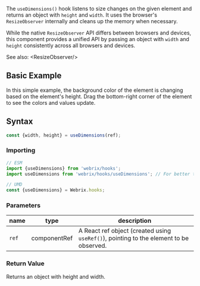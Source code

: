 
The `useDimensions()` hook listens to size changes on the given element and returns an object with `height` and `width`.
It uses the browser's `ResizeObserver` internally and cleans up the memory when necessary.

While the native `ResizeObserver` API differs between browsers and devices, this component provides a unified API by passing
an object with `width` and `height` consistently across all browsers and devices.

See also: <Link to='/docs/tools/resizeobserver'>&lt;ResizeObserver/&gt;</Link>

## Basic Example

<Example file='docs/hooks/usedimensions/BasicExample' height={200}/>

In this simple example, the background color of the element is changing based on the element's height.
Drag the bottom-right corner of the element to see the colors and values update.

## Syntax

```js
const {width, height} = useDimensions(ref);
```

### Importing

```jsx
// ESM
import {useDimensions} from 'webrix/hooks';
import useDimensions from 'webrix/hooks/useDimensions'; // For better tree shaking

// UMD
const {useDimensions} = Webrix.hooks;
```

### Parameters

name|type|description
---|---|---
`ref`|componentRef|A React ref object (created using `useRef()`), pointing to the element to be observed.

### Return Value

Returns an object with height and width.
